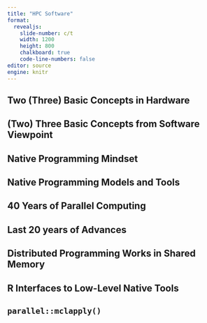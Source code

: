```yaml
---
title: "HPC Software"
format: 
  revealjs:
    slide-number: c/t
    width: 1200
    height: 800
    chalkboard: true
    code-line-numbers: false
editor: source
engine: knitr
---
```


## Two (Three) Basic Concepts in Hardware {background-image="/pics/ParallelSoftware/ParallelSoftware1.png" background-size="80%" background-position="center"}

## (Two) Three Basic Concepts from Software Viewpoint {background-image="/pics/ParallelSoftware/ParallelSoftware2.png" background-size="80%" background-position="center"}

## Native Programming Mindset {background-image="/pics/ParallelSoftware/ParallelSoftware3.png" background-size="80%" background-position="center"}

## Native Programming Models and Tools {background-image="/pics/ParallelSoftware/ParallelSoftware4.png" background-size="80%" background-position="center"}

## 40 Years of Parallel Computing {background-image="/pics/ParallelSoftware/ParallelSoftware5.png" background-size="80%" background-position="center"}

## Last 20 years of Advances {background-image="/pics/ParallelSoftware/ParallelSoftware6.png" background-size="80%" background-position="center"}

## Distributed Programming Works in Shared Memory {background-image="/pics/ParallelSoftware/ParallelSoftware7.png" background-size="80%" background-position="center"}

## R Interfaces to Low-Level Native Tools {background-image="/pics/ParallelSoftware/ParallelSoftware8.png" background-size="80%" background-position="center"}

## `parallel::mclapply()` {background-image="/pics/ParallelSoftware/ParallelSoftware9.png" background-size="80%" background-position="center"}

